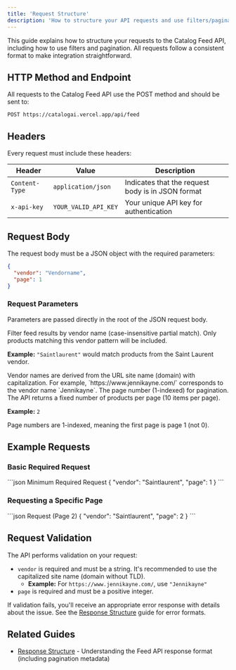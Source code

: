 ```yaml
---
title: 'Request Structure'
description: 'How to structure your API requests and use filters/pagination with the Catalog Feed API'
---
```

This guide explains how to structure your requests to the Catalog Feed API, including how to use filters and pagination. All requests follow a consistent format to make integration straightforward.

## HTTP Method and Endpoint

All requests to the Catalog Feed API use the POST method and should be sent to:

```
POST https://catalogai.vercel.app/api/feed
```

## Headers

Every request must include these headers:

| Header | Value | Description |
| --- | --- | --- |
| `Content-Type` | `application/json` | Indicates that the request body is in JSON format |
| `x-api-key` | `YOUR_VALID_API_KEY` | Your unique API key for authentication |

## Request Body

The request body must be a JSON object with the required parameters:

```json Basic Request Body
{
  "vendor": "Vendorname",
  "page": 1
}
```

### Request Parameters

Parameters are passed directly in the root of the JSON request body.

<ResponseField name="vendor" type="string" required>
  Filter feed results by vendor name (case-insensitive partial match). Only products matching this vendor pattern will be included.
  
  **Example:** `"Saintlaurent"` would match products from the Saint Laurent vendor.

  <Info>
    Vendor names are derived from the URL site name (domain) with capitalization. For example, `https://www.jennikayne.com/` corresponds to the vendor name `Jennikayne`.
  </Info>
</ResponseField>

<ResponseField name="page" type="number" required>
  The page number (1-indexed) for pagination. The API returns a fixed number of products per page (10 items per page).
  
  **Example:** `2`

  <Note>
    Page numbers are 1-indexed, meaning the first page is page 1 (not 0).
  </Note>
</ResponseField>

## Example Requests

### Basic Required Request

<CodeGroup>
```json Minimum Required Request
{
  "vendor": "Saintlaurent",
  "page": 1
}
```
</CodeGroup>

### Requesting a Specific Page

<CodeGroup>
```json Request (Page 2)
{
  "vendor": "Saintlaurent",
  "page": 2
}
```
</CodeGroup>

## Request Validation

The API performs validation on your request:

- `vendor` is required and must be a string. It's recommended to use the capitalized site name (domain without TLD).
  - **Example:** For `https://www.jennikayne.com/`, use `"Jennikayne"`
- `page` is required and must be a positive integer.

If validation fails, you'll receive an appropriate error response with details about the issue. See the [Response Structure](/developer-guide/feed/response-structure) guide for error formats.

## Related Guides

- [Response Structure](/developer-guide/feed/response-structure) - Understanding the Feed API response format (including pagination metadata) 